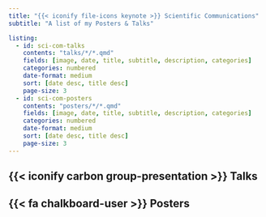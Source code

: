 ```yaml
---
title: "{{< iconify file-icons keynote >}} Scientific Communications"
subtitle: "A list of my Posters & Talks"

listing:
  - id: sci-com-talks
    contents: "talks/*/*.qmd"
    fields: [image, date, title, subtitle, description, categories]
    categories: numbered
    date-format: medium
    sort: [date desc, title desc]
    page-size: 3
  - id: sci-com-posters
    contents: "posters/*/*.qmd"
    fields: [image, date, title, subtitle, description, categories]
    categories: numbered
    date-format: medium
    sort: [date desc, title desc]
    page-size: 3
---
```


## {{< iconify carbon group-presentation >}} Talks

:::{#sci-com-talks}
:::

## {{< fa chalkboard-user >}} Posters

:::{#sci-com-posters}
:::